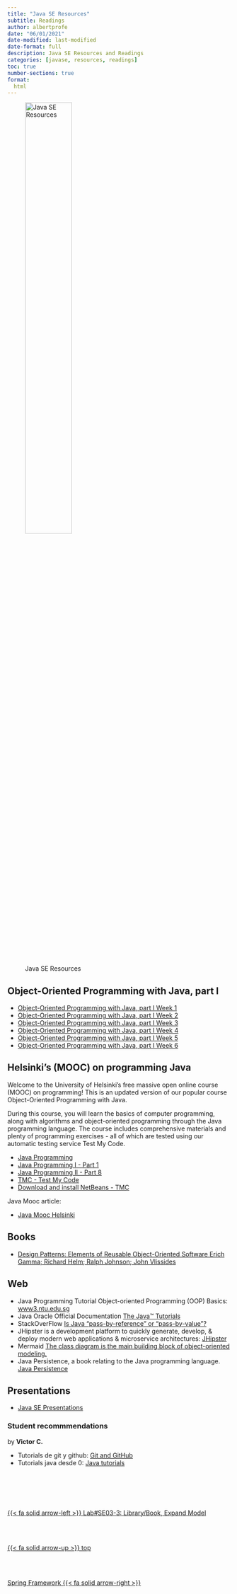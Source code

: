 ```yaml
---
title: "Java SE Resources"
subtitle: Readings
author: albertprofe
date: "06/01/2021"
date-modified: last-modified
date-format: full
description: Java SE Resources and Readings
categories: [javase, resources, readings]
toc: true
number-sections: true
format:
  html
---
```


![Java SE Resources](/images/home/frontimagealbertprofeweb-readings.png){width=50%}

## Object-Oriented Programming with Java, part I

::: {.callout}
- [Object-Oriented Programming with Java, part I Week 1](https://materiaalit.github.io/2013-oo-programming/part1/week-1/)
- [Object-Oriented Programming with Java, part I Week 2](https://materiaalit.github.io/2013-oo-programming/part1/week-2/)
- [Object-Oriented Programming with Java, part I Week 3](https://materiaalit.github.io/2013-oo-programming/part1/week-3/)
- [Object-Oriented Programming with Java, part I Week 4](https://materiaalit.github.io/2013-oo-programming/part1/week-4/)
- [Object-Oriented Programming with Java, part I Week 5](https://materiaalit.github.io/2013-oo-programming/part1/week-5/)
- [Object-Oriented Programming with Java, part I Week 6](https://materiaalit.github.io/2013-oo-programming/part1/week-6/)
:::

## Helsinki’s (MOOC) on programming Java

::: {.callout-note}
Welcome to the University of Helsinki’s free massive open online course (MOOC) on programming! This is an updated version of our popular course Object-Oriented Programming with Java.

:::

During this course, you will learn the basics of computer programming, along with algorithms and object-oriented programming through the Java programming language. The course includes comprehensive materials and plenty of programming exercises - all of which are tested using our automatic testing service Test My Code.

- [Java Programming](https://java-programming.mooc.fi/){.external}
- [Java Programming I - Part 1](https://java-programming.mooc.fi/part-1){.external}
- [Java Programming II - Part 8](https://java-programming.mooc.fi/part-8){.external}
- [TMC - Test My Code](https://tmc.mooc.fi/){.external}
- [Download and install NetBeans - TMC](https://www.mooc.fi/en/installation/netbeans/){.external}

Java Mooc article:

- [Java Mooc Helsinki](/javase/se-what-moochelsinki.qmd)


## Books

- [Design Patterns: Elements of Reusable Object-Oriented Software
Erich Gamma; Richard Helm; Ralph Johnson; John Vlissides](https://www.academia.edu/43687858/Design_Patterns_Elements_of_Reusable_Object_Oriented_Software_by_Erich_Gamma_Richard_Helm_Ralph_Johnson_John_Vlissides)


## Web

- Java Programming Tutorial Object-oriented Programming (OOP) Basics: [www3.ntu.edu.sg](https://www3.ntu.edu.sg/home/ehchua/programming/java/J3a_OOPBasics.html){.external}
- Java Oracle Official Documentation [The Java™ Tutorials](https://docs.oracle.com/javase/tutorial/java/index.html){.external}
- StackOverFlow [Is Java "pass-by-reference" or "pass-by-value"?](https://stackoverflow.com/questions/40480/is-java-pass-by-reference-or-pass-by-value){#IsJavaReference .external}
- JHipster is a development platform to quickly generate, develop, & deploy modern web applications & microservice architectures: [JHipster](https://www.jhipster.tech/){.external}
- Mermaid [The class diagram is the main building block of object-oriented modeling.](https://mermaid.js.org/syntax/classDiagram.html){.external}
- Java Persistence, a book relating to the Java programming language. [Java Persistence](https://en.wikibooks.org/wiki/Java_Persistence){.external}

## Presentations

- [Java SE Presentations](https://drive.google.com/drive/folders/1SNCf3_bFRDsVC929j8-xSfbKkHn1OOMo?usp=share_link)


### Student recommmendations

by **Victor C.**

- Tutorials de git y github: [Git and GitHub](https://www.youtube.com/playlist?list=PLU8oAlHdN5BlyaPFiNQcV0xDqy0eR35aU)
- Tutorials java desde 0: [Java tutorials](https://www.youtube.com/playlist?list=PLU8oAlHdN5BktAXdEVCLUYzvDyqRQJ2lk)


<!--- navLinks -->
<br><br>
<div class=row>
<br>
<div class='column left previous'>
<br>
[{{< fa solid arrow-left >}} Lab#SE03-3: Library/Book, Expand Model](/javase/selab3-3.qmd)
<br>
</div>
<br>
<div class='column center'>
<br>
[{{< fa solid arrow-up >}} top](#top)
<br>
</div>
<br>
<div class='column right next'>
<br>
[Spring Framework  {{< fa solid arrow-right >}}](/spring/spring-basics.qmd)
<br>
</div>
<br>
</div>
